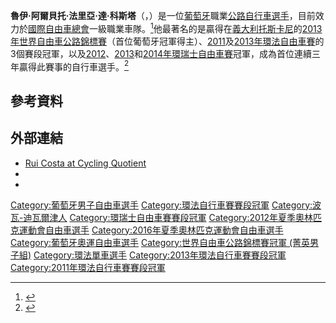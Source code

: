 {{expand|time=2015-09-07T13:36:31+00:00}}
{{refimprove|time=2015-09-07T13:36:31+00:00}}
{{noteTA
|1=zh-cn:国际自行车联盟; zh-hk:世界單車總會; zh-tw:國際自由車總會
|2=zh-cn:自行车; zh-hk:單車; zh-tw:自由車
}}
{{About|自行車運動員|足球運動員|魯伊·科斯塔}}
{{portuguese name|法里亞|達·科斯塔}}
{{Infobox cyclist
| name          = 魯伊·科斯塔<br>Rui Costa
| image         = Tour de Romandie 2013 - Stage 5 - Podium - Rui Alberto Faria da Costa (cropped).jpg
| caption       = 科斯塔於2013年{{le|環羅曼蒂賽|Tour de Romandie}}。
| fullname      = 魯伊·阿爾貝托·法里亞·達·科斯塔
| nickname      =
| birth_date    = {{birth date and age|df=yes|1986|10|05}}
| birth_place   = [[葡萄牙|葡萄牙]][[波瓦-迪瓦爾津|波瓦-迪瓦爾津]]
| height        = {{convert|1.83|m|ftin|abbr=off}}<ref name="tdf-profile">{{cite web|title=Rui Alberto Costa profile|url=http://www.letour.fr/le-tour/2013/us/riders/movistar-team/costa-rui-alberto.html?xtmc=rui+costa&xtcr=1|access-date=2015-09-07|archive-url=https://web.archive.org/web/20131227084126/http://www.letour.fr/le-tour/2013/us/riders/movistar-team/costa-rui-alberto.html?xtmc=rui+costa&xtcr=1|archive-date=2013-12-27|dead-url=yes}}</ref>
| weight        = {{convert|63|kg|lb st|abbr=off}}<ref name="tdf-profile" />
| currentteam   = {{ct|LAM}}
| discipline    = 公路
| role          = 車手
| ridertype     = 全能型
| amateuryears1 =
| amateurteam1  =
| proyears1     = 2007－2008
| proteam1      = [[本菲卡_(自行車隊)|本菲卡]]
| proyears2     = 2009－2010
| proteam2      = {{ct|GCE|2009}}
| proyears3     = 2011－2013
| proteam3      = {{ct|MOV|2011}}<ref name="CostaMovistar">{{cite web |url=http://www.velonation.com/News/ID/7896/Costa-signs-three-year-contract-with-Team-Movistar.aspx |title=Costa signs three year contract with Team Movistar |publisher=Velonation.com |date= |accessdate=2012-04-29 |archive-date=2018-09-26 |archive-url=https://web.archive.org/web/20180926140415/http://www.velonation.com/News/ID/7896/Costa-signs-three-year-contract-with-Team-Movistar.aspx |dead-url=no }}</ref>
| proyears4     = 2014–
| proteam4      = {{ct|LAM|2014}}
| majorwins     = '''[[大環賽|大環賽]]'''
:'''[[環法自由車賽|環法自由車賽]]'''
::3個賽段冠軍（[[2011年環法自行車賽|2011]]、[[2013年環法自行車賽|2013]]）
'''多日賽'''
:[[環瑞士自由車賽|環瑞士自由車賽]]（[[2012年環瑞士自由車賽|2012]]、[[2013年環瑞士自由車賽|2013]]、[[2014年環瑞士自由車賽|2014]]）
:[[敦克爾克四日賽|敦克爾克四日賽]]（2009）
:[[環馬德里自治區自由車賽|環馬德里自治區自由車賽]]（2011）
'''單日賽與經典賽
:[[世界自由車公路錦標賽|世界自由車公路錦標賽]]（[[2013年世界自由車公路錦標賽|2013]]）
:{{nowrap|[[國際自行車錦標賽|國際自行車計時錦標賽]]（2010、2013）}}
:[[國際自行車錦標賽|國際自行車錦標賽]]（2015）
:[[蒙特婁大獎賽|蒙特婁大獎賽]]（2011）
| medaltemplates =
{{MedalCountry| {{POR}} }}
{{MedalSport| [[公路自行車賽|公路自行車賽]] }}
{{MedalCompetition| [[世界自由車公路錦標賽|世界錦標賽]] }}
{{MedalGold |[[2013年世界自由車公路錦標賽|2013年佛羅倫斯]]|公路賽}}
| updated = 2014年5月4日
}}

'''魯伊·阿爾貝托·法里亞·達·科斯塔'''（{{lang-pt|Rui Alberto Faria da Costa}}，{{bd|1986年|10月5日}}）是一位[[葡萄牙|葡萄牙]]職業[[公路自行車賽|公路自行車選手]]，目前效力於[[國際自由車總會|國際自由車總會]]一級職業車隊{{ct|LAM}}。<ref name="Lampre">{{cite news|url=http://www.teamlampremerida.com/2013/08/costa/|title=Rui Alberto Faria Da Costa al Team Lampre-Merida|language=it|trans_title=Rui Alberto Faria Da Costa to Team Lampre-Merida|date=2013-08-24|accessdate=2013-08-24|work=Lampre-Merida|publisher=CGS Cycling Team AG|archive-url=https://web.archive.org/web/20130828213534/http://www.teamlampremerida.com/2013/08/costa/|archive-date=2013-08-28|dead-url=yes}}</ref>他最著名的是贏得在[[義大利|義大利]][[托斯卡尼|托斯卡尼]]的[[2013年世界自由車公路錦標賽|2013年世界自由車公路錦標賽]]（首位葡萄牙冠軍得主）、[[2011年環法自行車賽|2011]]及[[2013年環法自行車賽|2013年]][[環法自由車賽|環法自由車賽]]的3個賽段冠軍，以及[[2012年環瑞士自由車賽|2012]]、[[2013年環瑞士自由車賽|2013]]和[[2014年環瑞士自由車賽|2014年]][[環瑞士自由車賽|環瑞士自由車賽]]冠軍，成為首位連續三年贏得此賽事的自行車選手。<ref name="Publico-22-06-2014">{{cite news|url=http://www.publico.pt/desporto/noticia/rui-costa-ganhou-a-volta-a-suica-pela-terceira-vez-seguida-1660072|title=Rui Costa faz história na Volta à Suíça com o terceiro triunfo consecutivo|work=publico.pt|first=Manuel|last=Assunção|date=2014-06-22|accessdate=2014-06-22|language=pt|archive-date=2016-02-02|archive-url=https://web.archive.org/web/20160202061104/http://www.publico.pt/desporto/noticia/rui-costa-ganhou-a-volta-a-suica-pela-terceira-vez-seguida-1660072|dead-url=no}}</ref>

==參考資料==
{{Reflist|30em}}

==外部連結==
{{Commons category|Rui Alberto Faria Da Costa}}
*[http://www.cqranking.com/men/asp/gen/rider.asp?riderid=6807 Rui Costa at Cycling Quotient] {{Wayback|url=http://www.cqranking.com/men/asp/gen/rider.asp?riderid=6807 |date=20210418073823 }}
*{{ProCyclingStats|140781}}
*{{cycling archives|21225|魯伊·科斯塔}}

{{s-start}}
{{s-ach|aw}}
{{succession box
| before = [[埃爾德·羅德里格斯|埃爾德·羅德里格斯]]（{{lang|pt|Hélder Rodrigues}}）
| after  = ''現任''
| title  = [[CDP獎|年度葡萄牙運動員]]
| years  = 2012、2013、2014
}}
{{s-end}}

{{DEFAULTSORT:Costa, Rui}}

[[Category:葡萄牙男子自由車選手|Category:葡萄牙男子自由車選手]]
[[Category:環法自行車賽賽段冠軍|Category:環法自行車賽賽段冠軍]]
[[Category:波瓦-迪瓦爾津人|Category:波瓦-迪瓦爾津人]]
[[Category:環瑞士自由車賽賽段冠軍|Category:環瑞士自由車賽賽段冠軍]]
[[Category:2012年夏季奧林匹克運動會自由車選手|Category:2012年夏季奧林匹克運動會自由車選手]]
[[Category:2016年夏季奧林匹克運動會自由車選手|Category:2016年夏季奧林匹克運動會自由車選手]]
[[Category:葡萄牙奧運自由車選手|Category:葡萄牙奧運自由車選手]]
[[Category:世界自由車公路錦標賽冠軍_(菁英男子組)|Category:世界自由車公路錦標賽冠軍 (菁英男子組)]]
[[Category:環法單車選手|Category:環法單車選手]]
[[Category:2013年環法自行車賽賽段冠軍|Category:2013年環法自行車賽賽段冠軍]]
[[Category:2011年環法自行車賽賽段冠軍|Category:2011年環法自行車賽賽段冠軍]]